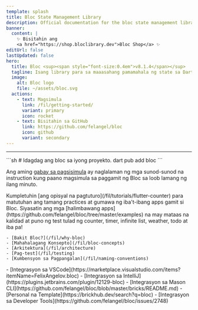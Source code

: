 ```yaml
---
template: splash
title: Bloc State Management Library
description: Official documentation for the bloc state management library. Support for Dart, Flutter, and AngularDart. Includes examples and tutorials.
banner:
  content: |
    ✨ Bisitahin ang
    <a href="https://shop.bloclibrary.dev">Bloc Shop</a> ✨
editUrl: false
lastUpdated: false
hero:
  title: Bloc <sup><span style="font-size:0.4em">v8.1.4</span></sup>
  tagline: Isang library para sa maaasahang pamamahala ng state sa Dart
  image:
    alt: Bloc logo
    file: ~/assets/bloc.svg
  actions:
    - text: Magsimula
      link: /fil/getting-started/
      variant: primary
      icon: rocket
    - text: Bisitahin sa GitHub
      link: https://github.com/felangel/bloc
      icon: github
      variant: secondary
---
```



<SponsorsGrid
	sponsoredBy="Inisponsor nang may 💖 ni"
	becomeASponsor="Maging isponsor"
/>

<hr />

<CardGrid>

<SplitCard title="Magsimula" icon="rocket">
	```sh
	# Idagdag ang bloc sa iyong proyekto.
	dart pub add bloc
	```

Ang aming [gabay sa pagsisimula](/fil/getting-started) ay naglalaman ng mga sunod-sunod na instruction kung paano magsimula sa paggamit ng Bloc sa loob lamang ng ilang minuto.

</SplitCard>

<Card title="Mag-tour ng may patnubay" icon="star">
	Kumpletuhin [ang opisyal na pagtuturo](/fil/tutorials/flutter-counter) para
	matutuhan ang tamang practices at gumawa ng iba't-ibang apps gamit si Bloc.
</Card>

<Card title="Gumawa gamit ang Bloc" icon="laptop">
	Siyasatin ang mga [halimbawang
	apps](https://github.com/felangel/bloc/tree/master/examples) na may mataas na
	kalidad at puno ng test tulad ng counter, timer, infinite list, weather, todo
	at iba pa!
</Card>

<ListCard title="Matuto" icon="open-book">

    - [Bakit Bloc?](/fil/why-bloc)
    - [Mahahalagang Konsepto](/fil/bloc-concepts)
    - [Arkitektura](/fil/architecture)
    - [Pag-test](/fil/testing)
    - [Kumbensyon sa Pagpangalan](/fil/naming-conventions)

</ListCard>

  <ListCard title="Integrasyon" icon="puzzle">
    - [Integrasyon sa VSCode](https://marketplace.visualstudio.com/items?itemName=FelixAngelov.bloc)
    - [Integrasyon sa IntelliJ](https://plugins.jetbrains.com/plugin/12129-bloc)
    - [Integrasyon sa Mason CLI](https://github.com/felangel/bloc/blob/master/bricks/README.md)
    - [Personal na Template](https://brickhub.dev/search?q=bloc)
    - [Integrasyon sa Developer Tools](https://github.com/felangel/bloc/issues/2748)
  </ListCard>
</CardGrid>

<Discord joinDiscord="Sumali sa aming Discord" />
